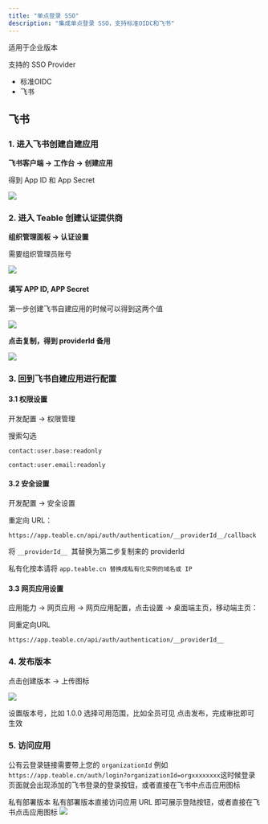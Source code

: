```yaml
---
title: "单点登录 SSO"
description: "集成单点登录 SSO，支持标准OIDC和飞书"
---
```


<Tip>适用于企业版本</Tip>

支持的 SSO Provider

* 标准OIDC
* 飞书

## 飞书

### 1. 进入飞书创建自建应用

**飞书客户端 -> 工作台 -> 创建应用**

得到 App ID 和 App Secret

![](/images/kai-fa-zhe/ji-cheng/dan-dian-deng-lu/eafb64024965053a.png)

### 2. 进入 Teable 创建认证提供商

**组织管理面板 -> 认证设置**

<Note>需要组织管理员账号</Note>

![](/images/kai-fa-zhe/ji-cheng/dan-dian-deng-lu/d9e424732c7bd9c7.png)

#### 填写 APP ID, APP Secret

第一步创建飞书自建应用的时候可以得到这两个值

![](/images/kai-fa-zhe/ji-cheng/dan-dian-deng-lu/8f8c41d77bde45a2.png)

**点击复制，得到 providerId 备用**

![](/images/kai-fa-zhe/ji-cheng/dan-dian-deng-lu/49353a708fc1f1e1.png)

### 3. 回到飞书自建应用进行配置

#### 3.1 权限设置

开发配置 -> 权限管理

搜索勾选

`contact:user.base:readonly`

`contact:user.email:readonly`

#### 3.2 安全设置

开发配置 -> 安全设置

重定向 URL：

`https://app.teable.cn/api/auth/authentication/__providerId__/callback`

将 `__providerId__ `其替换为第二步复制来的 providerId

私有化按本请将 `app.teable.cn 替换成私有化实例的域名或 IP`

#### 3.3 网页应用设置

应用能力 -> 网页应用 -> 网页应用配置，点击设置 -> 桌面端主页，移动端主页：

同重定向URL

`https://app.teable.cn/api/auth/authentication/__providerId__`

### 4. 发布版本

点击创建版本 -> 上传图标

![](/images/kai-fa-zhe/ji-cheng/dan-dian-deng-lu/66f7441d660f2858.png)

设置版本号，比如 1.0.0
选择可用范围，比如全员可见
点击发布，完成审批即可生效

### 5. 访问应用
<Tabs>
<Tab title="公有云">

公有云登录链接需要带上您的 `organizationId`
例如`https://app.teable.cn/auth/login?organizationId=orgxxxxxxxx`这时候登录页面就会出现添加的飞书登录的登录按钮，或者直接在飞书中点击应用图标

</Tab>
<Tab title="私有部署">

私有部署版本
私有部署版本直接访问应用 URL 即可展示登陆按钮，或者直接在飞书点击应用图标
![](/images/kai-fa-zhe/ji-cheng/dan-dian-deng-lu/54501614ff7424f1.png)
</Tab>
</Tabs>

